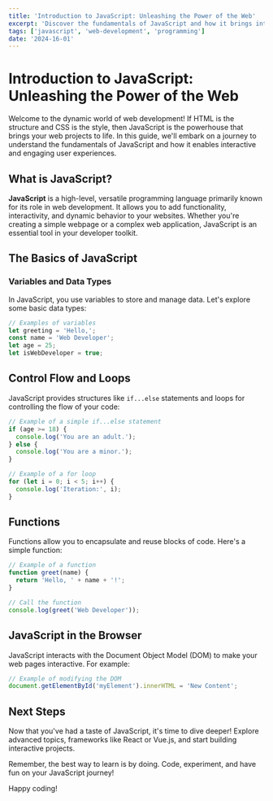 ```yaml
---
title: 'Introduction to JavaScript: Unleashing the Power of the Web'
excerpt: 'Discover the fundamentals of JavaScript and how it brings interactivity to your web projects.'
tags: ['javascript', 'web-development', 'programming']
date: '2024-16-01'
---
```


# Introduction to JavaScript: Unleashing the Power of the Web

Welcome to the dynamic world of web development! If HTML is the structure and CSS is the style, then JavaScript is the powerhouse that brings your web projects to life. In this guide, we'll embark on a journey to understand the fundamentals of JavaScript and how it enables interactive and engaging user experiences.

## What is JavaScript?

**JavaScript** is a high-level, versatile programming language primarily known for its role in web development. It allows you to add functionality, interactivity, and dynamic behavior to your websites. Whether you're creating a simple webpage or a complex web application, JavaScript is an essential tool in your developer toolkit.

## The Basics of JavaScript

### Variables and Data Types

In JavaScript, you use variables to store and manage data. Let's explore some basic data types:

```javascript
// Examples of variables
let greeting = 'Hello,';
const name = 'Web Developer';
let age = 25;
let isWebDeveloper = true;
```
## Control Flow and Loops

JavaScript provides structures like `if...else` statements and loops for controlling the flow of your code:

```javascript
// Example of a simple if...else statement
if (age >= 18) {
  console.log('You are an adult.');
} else {
  console.log('You are a minor.');
}

// Example of a for loop
for (let i = 0; i < 5; i++) {
  console.log('Iteration:', i);
}
```

## Functions
Functions allow you to encapsulate and reuse blocks of code. Here's a simple function:

```javascript
// Example of a function
function greet(name) {
  return 'Hello, ' + name + '!';
}

// Call the function
console.log(greet('Web Developer'));
```

## JavaScript in the Browser
JavaScript interacts with the Document Object Model (DOM) to make your web pages interactive. For example:

```javascript
// Example of modifying the DOM
document.getElementById('myElement').innerHTML = 'New Content';
```

## Next Steps
Now that you've had a taste of JavaScript, it's time to dive deeper! Explore advanced topics, frameworks like React or Vue.js, and start building interactive projects.

Remember, the best way to learn is by doing. Code, experiment, and have fun on your JavaScript journey!

Happy coding!